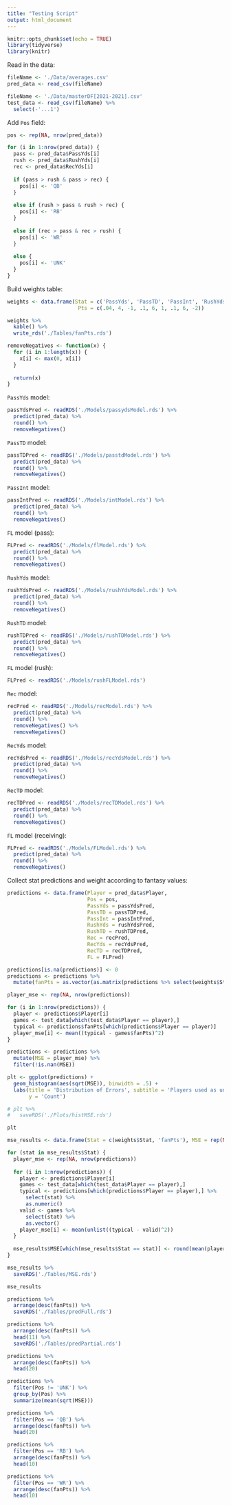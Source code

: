 ```yaml
---
title: "Testing Script"
output: html_document
---
```


```r
knitr::opts_chunk$set(echo = TRUE)
library(tidyverse)
library(knitr)
```

Read in the data:
```r
fileName <- './Data/averages.csv'
pred_data <- read_csv(fileName)

fileName <- './Data/masterDF[2021-2021].csv'
test_data <- read_csv(fileName) %>%
  select(-'...1')
```

Add `Pos` field:
```r
pos <- rep(NA, nrow(pred_data))

for (i in 1:nrow(pred_data)) {
  pass <- pred_data$PassYds[i]
  rush <- pred_data$RushYds[i]
  rec <- pred_data$RecYds[i]
  
  if (pass > rush & pass > rec) {
    pos[i] <- 'QB'
  }
  
  else if (rush > pass & rush > rec) {
    pos[i] <- 'RB'
  }
  
  else if (rec > pass & rec > rush) {
    pos[i] <- 'WR'
  }
  
  else {
    pos[i] <- 'UNK'
  }
}
```

Build weights table:
```r
weights <- data.frame(Stat = c('PassYds', 'PassTD', 'PassInt', 'RushYds', 'RushTD', 'Rec', 'RecYds', 'RecTD', 'FL'),
                       Pts = c(.04, 4, -1, .1, 6, 1, .1, 6, -2))

weights %>% 
  kable() %>%
  write_rds('./Tables/fanPts.rds')
```

```r
removeNegatives <- function(x) {
  for (i in 1:length(x)) {
    x[i] <- max(0, x[i])
  }
  
  return(x)
}
```

`PassYds` model:
```r
passYdsPred <- readRDS('./Models/passydsModel.rds') %>%
  predict(pred_data) %>%
  round() %>%
  removeNegatives()
```
`PassTD` model:
```r
passTDPred <- readRDS('./Models/passtdModel.rds') %>%
  predict(pred_data) %>%
  round() %>%
  removeNegatives()
```
`PassInt` model:
```r
passIntPred <- readRDS('./Models/intModel.rds') %>%
  predict(pred_data) %>%
  round() %>%
  removeNegatives()
```
`FL` model (pass):
```r
FLPred <- readRDS('./Models/flModel.rds') %>%
  predict(pred_data) %>%
  round() %>%
  removeNegatives()
```
`RushYds` model:
```r
rushYdsPred <- readRDS('./Models/rushYdsModel.rds') %>%
  predict(pred_data) %>%
  round() %>%
  removeNegatives()
```
`RushTD` model:
```r
rushTDPred <- readRDS('./Models/rushTDModel.rds') %>%
  predict(pred_data) %>%
  round() %>%
  removeNegatives()
```
`FL` model (rush):
```r
FLPred <- readRDS('./Models/rushFLModel.rds')
```
`Rec` model:
```r
recPred <- readRDS('./Models/recModel.rds') %>%
  predict(pred_data) %>%
  round() %>%
  removeNegatives() %>%
  removeNegatives()
```
`RecYds` model:
```r
recYdsPred <- readRDS('./Models/recYdsModel.rds') %>%
  predict(pred_data) %>%
  round() %>%
  removeNegatives()
```
`RecTD` model:
```r
recTDPred <- readRDS('./Models/recTDModel.rds') %>%
  predict(pred_data) %>%
  round() %>%
  removeNegatives()
```
`FL` model (receiving):
```r
FLPred <- readRDS('./Models/FLModel.rds') %>%
  predict(pred_data) %>%
  round() %>%
  removeNegatives()
```

Collect stat predictions and weight according to fantasy values:
```r
predictions <- data.frame(Player = pred_data$Player,
                          Pos = pos,
                          PassYds = passYdsPred,
                          PassTD = passTDPred,
                          PassInt = passIntPred,
                          RushYds = rushYdsPred,
                          RushTD = rushTDPred,
                          Rec = recPred,
                          RecYds = recYdsPred,
                          RecTD = recTDPred,
                          FL = FLPred)

predictions[is.na(predictions)] <- 0
predictions <- predictions %>%
  mutate(fanPts = as.vector(as.matrix(predictions %>% select(weights$Stat)) %*% weights$Pts))
```

```r
player_mse <- rep(NA, nrow(predictions))

for (i in 1:nrow(predictions)) {
  player <- predictions$Player[i]
  games <- test_data[which(test_data$Player == player),]
  typical <- predictions$fanPts[which(predictions$Player == player)]
  player_mse[i] <- mean((typical - games$fanPts)^2)
}

predictions <- predictions %>%
  mutate(MSE = player_mse) %>%
  filter(!is.nan(MSE))

plt <- ggplot(predictions) +
  geom_histogram(aes(sqrt(MSE)), binwidth = .5) + 
  labs(title = 'Distribution of Errors', subtitle = 'Players used as unit for MSE calculation', x = 'Square Root of MSE', 
       y = 'Count')

# plt %>%
#   saveRDS('./Plots/histMSE.rds')

plt
```

```r
mse_results <- data.frame(Stat = c(weights$Stat, 'fanPts'), MSE = rep(NA, length(weights$Stat) + 1))

for (stat in mse_results$Stat) {
  player_mse <- rep(NA, nrow(predictions)) 
  
  for (i in 1:nrow(predictions)) {
    player <- predictions$Player[i]
    games <- test_data[which(test_data$Player == player),]
    typical <- predictions[which(predictions$Player == player),] %>%
      select(stat) %>%
      as.numeric()
    valid <- games %>%
      select(stat) %>%
      as.vector()
    player_mse[i] <- mean(unlist((typical - valid)^2))
  }
  
  mse_results$MSE[which(mse_results$Stat == stat)] <- round(mean(player_mse), 2)
}

mse_results %>%
  saveRDS('./Tables/MSE.rds')

mse_results
```

```r
predictions %>%
  arrange(desc(fanPts)) %>%
  saveRDS('./Tables/predFull.rds')

predictions %>%
  arrange(desc(fanPts)) %>%
  head(11) %>%
  saveRDS('./Tables/predPartial.rds')

predictions %>%
  arrange(desc(fanPts)) %>%
  head(20)
```

```r
predictions %>%
  filter(Pos != 'UNK') %>%
  group_by(Pos) %>%
  summarize(mean(sqrt(MSE)))
```

```r
predictions %>%
  filter(Pos == 'QB') %>%
  arrange(desc(fanPts)) %>%
  head(20)

predictions %>%
  filter(Pos == 'RB') %>%
  arrange(desc(fanPts)) %>%
  head(10)

predictions %>%
  filter(Pos == 'WR') %>%
  arrange(desc(fanPts)) %>%
  head(10)
```


